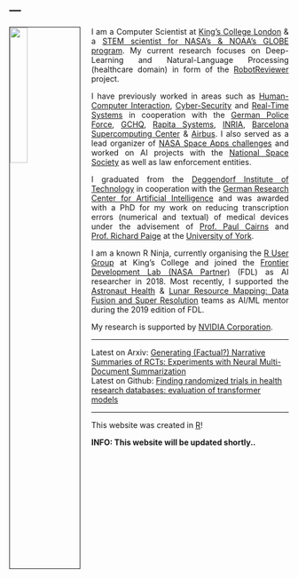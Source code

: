 ---
---

<link rel="stylesheet" href="styles.css" type="text/css">

<img src="images/frank_shuttle.png" style="width:25%; border:1px solid; margin-right: 20px" align="left">

<p align="justify">I am a Computer Scientist at [King's College London](https://kclpure.kcl.ac.uk/portal/frank.soboczenski.html) & a [STEM scientist for NASA's & NOAA's GLOBE program](https://www.globe.gov/web/frank.soboczenski/home). My current research focuses on Deep-Learning and Natural-Language Processing (healthcare domain) in form of the [RobotReviewer](http://www.robotreviewer.net/) project.</p>

<p align="justify">I have previously worked in areas such as [Human-Computer Interaction](http://www-users.cs.york.ac.uk/~feynman/), [Cyber-Security](https://www.york.ac.uk/study/postgraduate-taught/courses/msc-cyber-security/) and [Real-Time Systems](http://www.proxima-project.eu/) in cooperation with the [German Police Force](http://www.polizei.bayern.de/), [GCHQ](https://www.gchq.gov.uk/), [Rapita Systems](https://www.rapitasystems.com/), [INRIA](https://www.inria.fr/en/), [Barcelona Supercomputing Center](https://www.bsc.es/) & [Airbus](http://www.airbus.com/). I also served as a lead organizer of [NASA Space Apps challenges](https://www.spaceappschallenge.org/) and worked on AI projects with the [National Space Society](http://www.nss.org/) as well as law enforcement entities.</p>


<!--<p align="justify">During my work I have developed numerous applications for science and industry and I particularly enjoy combining state-of-the-art technologies to solve challenging problems.</p>
-->

<p align="justify">I graduated from the [Deggendorf Institute of Technology](https://www.th-deg.de/en) in cooperation with the [German Research Center for Artificial Intelligence](https://www.dfki.de/web) and was awarded with a PhD for my work on reducing transcription errors (numerical and textual) of medical devices under the advisement of [Prof. Paul Cairns](https://www-users.cs.york.ac.uk/~pcairns/) and [Prof. Richard Paige](https://www.cs.york.ac.uk/people/paige) at the [University of York](https://cs.york.ac.uk).</p>

<p align="justify">I am a known R Ninja, currently organising the [R User Group](https://www.kcl.ac.uk) at King's College and joined the [Frontier Development Lab (NASA Partner)](https://frontierdevelopmentlab.org/) (FDL) as AI researcher in 2018. Most recently, I supported the [Astronaut Health](https://frontierdevelopmentlab.org/blog/2019/7/5/introducing-the-2019-astronaut-mentors) & [Lunar Resource Mapping: Data Fusion and Super Resolution](https://frontierdevelopmentlab.org/blog/2019/7/5/introducing-the-2019-lunar-mentors) teams as AI/ML mentor during the 2019 edition of FDL.</p>

<p align="justify">My research is supported by [NVIDIA Corporation](http://www.nvidia.com/).</p>

_________

Latest on Arxiv: [Generating (Factual?) Narrative Summaries of RCTs: Experiments with Neural Multi-Document Summarization](https://arxiv.org/abs/2008.11293)<br>
Latest on Github:  [Finding randomized trials in health research databases: evaluation of transformer models](https://github.com/h21k/findingRCTs)<br>

_________

This website was created in [R](https://www.r-project.org)! 

<b>INFO: This website will be updated shortly..</b>


<!--updates on : conference articles, presentations, talks, springer, teaching upcoming MPH, Speaking (Micosoft - Krittika, BBC, GTC, NASA Galvaston, NASA JPL, FDL 2020, Mentor 2019 stuff, NSPIRES, MooonRaiders, -->
